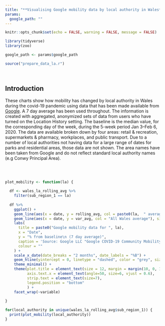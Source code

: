 ```yaml
---
title: "**Visualising Google mobility data by local authority in Wales**"
params:
  google_path: ""
---
```


```r
knitr::opts_chunk$set(echo = FALSE, warning = FALSE, message = FALSE)

library(tidyverse)
library(zoo)

google_path <- params$google_path

source("prepare_data_la.r")
```
<br>

## **Introduction**

These charts show how mobility has changed by local authority in Wales during the covid-19 pandemic using data that has been made available from [Google](https://www.google.com/covid19/mobility/). A 7 day average has been used throughout. The information is created with aggregated, anonymized sets of data from users who have turned on the Location History setting. The baseline is the median value, for the corresponding day of the week, during the 5-week period Jan 3–Feb 6, 2020. The data are available broken down by four areas: retail & recreation, supermarkets & pharmacy, workplaces, and public transport. Due to a number of local authorities not having data for a large range of dates for parks and residential areas, those data are not shown. The area names have been taken from Google and do not reflect standard local authority names (e.g Conwy Principal Area).

<br>
<br>

```r

plot_mobility <- function(la) {
  
  df <- wales_la_rolling_avg %>%
    filter(sub_region_1 == la)
  
  df %>%
    ggplot() +
    geom_line(aes(x = date, y = rolling_avg, col = paste0(la,  " average")), size = 1) +
    geom_line(aes(x = date, y = var_avg, col = "All Wales average"), size = 1) +
    labs(
      title = paste0("Google mobility data for ", la),
      x = "Date",
      y = "% from baseline\n (7 day average)",
      caption = 'Source: Google LLC "Google COVID-19 Community Mobility Reports."',
      colour = ""
    ) +
    scale_x_date(date_breaks = "2 months", date_labels = "%B") +
    geom_hline(yintercept = 0, linetype = "dashed", color = "grey", size = 1) +
    theme_minimal() +
    theme(plot.title = element_text(size = 12, margin = margin(10, 0, 10, 0)),
          axis.text.x = element_text(angle=50, size=6, vjust = 0.6),
          strip.text = element_text(size=7),
          legend.position = "bottom"
          ) +
    facet_wrap(~variable)
  
}

```

```r
for(local_authority in unique(wales_la_rolling_avg$sub_region_1)) {
  print(plot_mobility(local_authority))
}
```
